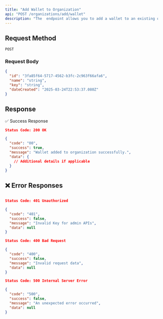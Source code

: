 ```yaml
---
title: "Add Wallet to Organization"
api: "POST /organizations/add/wallet"
description: "The  endpoint allows you to add a wallet to an existing organization."
---
```



## **Request Method**
`POST`

### **Request Body**

```json
{
  "id": "3fa85f64-5717-4562-b3fc-2c963f66afa6",
  "name": "string",
  "key": "string",
  "dateCreated": "2025-03-24T22:53:37.080Z"
}
```

## Response

✅ Success Response

```json
Status Code: 200 OK

{
  "code": "00",
  "success": true,
  "message": "Wallet added to organization successfully.",
  "data": {
    // Additional details if applicable
  }
}
```

## ❌ Error Responses

```json

Status Code: 401 Unauthorized

{
  "code": "401",
  "success": false,
  "message": "Invalid Key for admin APIs",
  "data": null
}

Status Code: 400 Bad Request

{
  "code": "400",
  "success": false,
  "message": "Invalid request data",
  "data": null
}

Status Code: 500 Internal Server Error

{
  "code": "500",
  "success": false,
  "message": "An unexpected error occurred",
  "data": null
}
